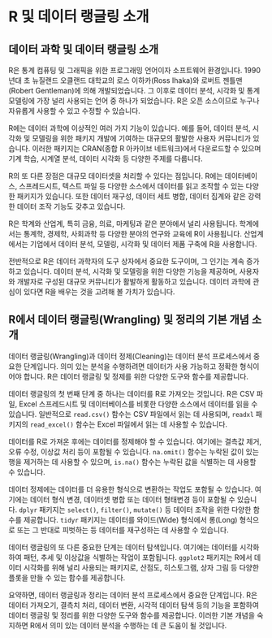 # R 및 데이터 랭글링 소개

## 데이터 과학 및 데이터 랭글링 소개

R은 통계 컴퓨팅 및 그래픽을 위한 프로그래밍 언어이자 소프트웨어 환경입니다. 
1990년대 초 뉴질랜드 오클랜드 대학교의 로스 이하카(Ross Ihaka)와 로버트 젠틀맨(Robert Gentleman)에 의해 개발되었습니다. 
그 이후로 데이터 분석, 시각화 및 통계 모델링에 가장 널리 사용되는 언어 중 하나가 되었습니다. 
R은 오픈 소스이므로 누구나 자유롭게 사용할 수 있고 수정할 수 있습니다.

R에는 데이터 과학에 이상적인 여러 가지 기능이 있습니다. 
예를 들어, 데이터 분석, 시각화 및 모델링을 위한 패키지 개발에 기여하는 대규모의 활발한 사용자 커뮤니티가 있습니다. 
이러한 패키지는 CRAN(종합 R 아카이브 네트워크)에서 다운로드할 수 있으며 기계 학습, 시계열 분석, 데이터 시각화 등 다양한 주제를 다룹니다.

R의 또 다른 장점은 대규모 데이터셋을 처리할 수 있다는 점입니다. 
R에는 데이터베이스, 스프레드시트, 텍스트 파일 등 다양한 소스에서 데이터를 읽고 조작할 수 있는 다양한 패키지가 있습니다. 
또한 데이터 재구성, 데이터 세트 병합, 데이터 집계와 같은 강력한 데이터 조작 기능도 갖추고 있습니다.

R은 학계와 산업계, 특히 금융, 의료, 마케팅과 같은 분야에서 널리 사용됩니다. 
학계에서는 통계학, 경제학, 사회과학 등 다양한 분야의 연구와 교육에 R이 사용됩니다. 
산업계에서는 기업에서 데이터 분석, 모델링, 시각화 및 데이터 제품 구축에 R을 사용합니다.

전반적으로 R은 데이터 과학자의 도구 상자에서 중요한 도구이며, 그 인기는 계속 증가하고 있습니다. 
데이터 분석, 시각화 및 모델링을 위한 다양한 기능을 제공하며, 
사용자와 개발자로 구성된 대규모 커뮤니티가 활발하게 활동하고 있습니다. 
데이터 과학에 관심이 있다면 R을 배우는 것을 고려해 볼 가치가 있습니다.

## R에서 데이터 랭글링(Wrangling) 및 정리의 기본 개념 소개

데이터 랭글링(Wrangling)과 데이터 정제(Cleaning)는 데이터 분석 프로세스에서 중요한 단계입니다. 
의미 있는 분석을 수행하려면 데이터가 사용 가능하고 정확한 형식이어야 합니다.
R은 데이터 랭글링 및 정제를 위한 다양한 도구와 함수를 제공합니다.

데이터 랭글링의 첫 번째 단계 중 하나는 데이터를 R로 가져오는 것입니다. 
R은 CSV 파일, Excel 스프레드시트 및 데이터베이스를 비롯한 다양한 소스에서 데이터를 읽을 수 있습니다. 
일반적으로 `read.csv()` 함수는 CSV 파일에서 읽는 데 사용되며, 
`readxl` 패키지의 `read_excel()` 함수는 Excel 파일에서 읽는 데 사용할 수 있습니다.

데이터를 R로 가져온 후에는 데이터를 정제해야 할 수 있습니다. 
여기에는 결측값 제거, 오류 수정, 이상값 처리 등이 포함될 수 있습니다. 
`na.omit()` 함수는 누락된 값이 있는 행을 제거하는 데 사용할 수 있으며, 
`is.na()` 함수는 누락된 값을 식별하는 데 사용할 수 있습니다.

데이터 정제에는 데이터를 더 유용한 형식으로 변환하는 작업도 포함될 수 있습니다. 
여기에는 데이터 형식 변경, 데이터셋 병합 또는 데이터 형태변경 등이 포함될 수 있습니다. 
`dplyr` 패키지는 `select()`, `filter()`, `mutate()` 등 데이터 조작을 위한 다양한 함수를 제공합니다. 
`tidyr` 패키지는 데이터를 와이드(Wide) 형식에서 롱(Long) 형식으로 또는 
그 반대로 피벗하는 등 데이터를 재구성하는 데 사용할 수 있습니다.

데이터 랭글링의 또 다른 중요한 단계는 데이터 탐색입니다. 
여기에는 데이터를 시각화하여 패턴, 추세 및 이상값을 식별하는 작업이 포함됩니다. 
`ggplot2` 패키지는 R에서 데이터 시각화를 위해 널리 사용되는 패키지로, 
산점도, 히스토그램, 상자 그림 등 다양한 플롯을 만들 수 있는 함수를 제공합니다.

요약하면, 데이터 랭글링과 정리는 데이터 분석 프로세스에서 중요한 단계입니다. 
R은 데이터 가져오기, 결측치 처리, 데이터 변환, 
시각적 데이터 탐색 등의 기능을 포함하여 데이터 랭글링 및 정리를 위한 다양한 도구와 함수를 제공합니다. 
이러한 기본 개념을 숙지하면 R에서 의미 있는 데이터 분석을 수행하는 데 큰 도움이 될 것입니다.

